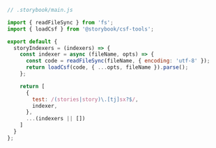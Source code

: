 ```js
// .storybook/main.js

import { readFileSync } from 'fs';
import { loadCsf } from '@storybook/csf-tools';

export default {
  storyIndexers = (indexers) => {
    const indexer = async (fileName, opts) => {
      const code = readFileSync(fileName, { encoding: 'utf-8' });
      return loadCsf(code, { ...opts, fileName }).parse();
    };

    return [
      {
        test: /(stories|story)\.[tj]sx?$/,
        indexer,
      },
      ...(indexers || [])
    ]
  }
};
```
